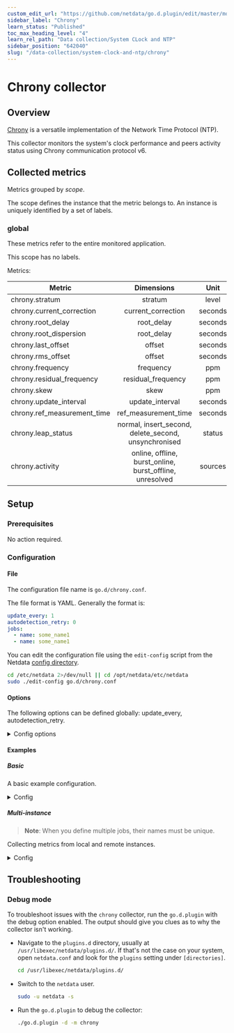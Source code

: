```yaml
---
custom_edit_url: "https://github.com/netdata/go.d.plugin/edit/master/modules/chrony/README.md"
sidebar_label: "Chrony"
learn_status: "Published"
toc_max_heading_level: "4"
learn_rel_path: "Data collection/System CLock and NTP"
sidebar_position: "642040"
slug: "/data-collection/system-clock-and-ntp/chrony"
---
```

# Chrony collector

## Overview

[Chrony](https://chrony.tuxfamily.org/) is a versatile implementation of the Network Time Protocol (NTP).

This collector monitors the system's clock performance and peers activity status using Chrony communication protocol v6.

## Collected metrics

Metrics grouped by *scope*.

The scope defines the instance that the metric belongs to. An instance is uniquely identified by a set of labels.

### global

These metrics refer to the entire monitored application.

This scope has no labels.

Metrics:

| Metric                      |                        Dimensions                        |  Unit   |
|-----------------------------|:--------------------------------------------------------:|:-------:|
| chrony.stratum              |                         stratum                          |  level  |
| chrony.current_correction   |                    current_correction                    | seconds |
| chrony.root_delay           |                        root_delay                        | seconds |
| chrony.root_dispersion      |                        root_delay                        | seconds |
| chrony.last_offset          |                          offset                          | seconds |
| chrony.rms_offset           |                          offset                          | seconds |
| chrony.frequency            |                        frequency                         |   ppm   |
| chrony.residual_frequency   |                    residual_frequency                    |   ppm   |
| chrony.skew                 |                           skew                           |   ppm   |
| chrony.update_interval      |                     update_interval                      | seconds |
| chrony.ref_measurement_time |                   ref_measurement_time                   | seconds |
| chrony.leap_status          |   normal, insert_second, delete_second, unsynchronised   | status  |
| chrony.activity             | online, offline, burst_online, burst_offline, unresolved | sources |

## Setup

### Prerequisites

No action required.

### Configuration

#### File

The configuration file name is `go.d/chrony.conf`.

The file format is YAML. Generally the format is:

```yaml
update_every: 1
autodetection_retry: 0
jobs:
  - name: some_name1
  - name: some_name1
```

You can edit the configuration file using the `edit-config` script from the
Netdata [config directory](/docs/configuring/configuration#the-netdata-config-directory).

```bash
cd /etc/netdata 2>/dev/null || cd /opt/netdata/etc/netdata
sudo ./edit-config go.d/chrony.conf
```

#### Options

The following options can be defined globally: update_every, autodetection_retry.

<details>
<summary>Config options</summary>

|        Name         | Description                                                        |    Default    | Required |
|:-------------------:|--------------------------------------------------------------------|:-------------:|:--------:|
|    update_every     | Data collection frequency.                                         |       5       |          |
| autodetection_retry | Re-check interval in seconds. Zero means not to schedule re-check. |       0       |          |
|       address       | Server address. The format is IP:PORT.                             | 127.0.0.1:323 |   yes    |
|       timeout       | Connection timeout. Zero means no timeout.                         |       1       |          |

</details>

#### Examples

##### Basic

A basic example configuration.
<details>
<summary>Config</summary>

```yaml
jobs:
  - name: local
    address: 127.0.0.1:323
```

</details>

##### Multi-instance

> **Note**: When you define multiple jobs, their names must be unique.

Collecting metrics from local and remote instances.

<details>
<summary>Config</summary>

```yaml
jobs:
  - name: local
    address: 127.0.0.1:323

  - name: remote
    address: 192.0.2.1:323
```

</details>

## Troubleshooting

### Debug mode

To troubleshoot issues with the `chrony` collector, run the `go.d.plugin` with the debug option enabled. The output
should give you clues as to why the collector isn't working.

- Navigate to the `plugins.d` directory, usually at `/usr/libexec/netdata/plugins.d/`. If that's not the case on
  your system, open `netdata.conf` and look for the `plugins` setting under `[directories]`.

  ```bash
  cd /usr/libexec/netdata/plugins.d/
  ```

- Switch to the `netdata` user.

  ```bash
  sudo -u netdata -s
  ```

- Run the `go.d.plugin` to debug the collector:

  ```bash
  ./go.d.plugin -d -m chrony
  ```
